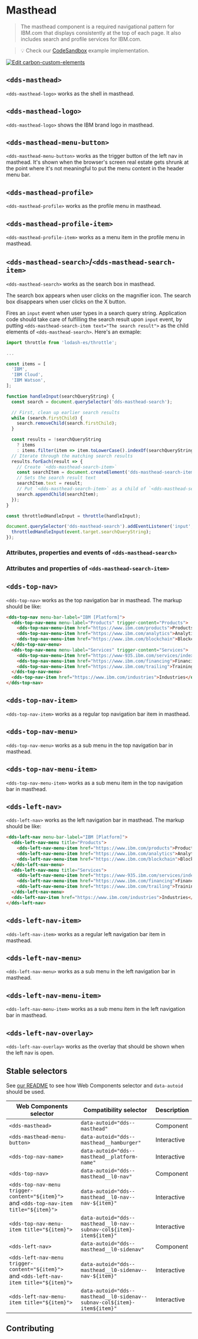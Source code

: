 
# Masthead

> The masthead component is a required navigational pattern for IBM.com that
> displays consistently at the top of each page. It also includes search and
> profile services for IBM.com.

<Preview withToolbar>
  <Story id="components-masthead--default" height="960px" />
</Preview>

> 💡 Check our
> [CodeSandbox](https://githubbox.com/carbon-design-system/ibm-dotcom-library/tree/master/packages/web-components/examples/codesandbox/components/masthead)
> example implementation.

[![Edit carbon-custom-elements](https://codesandbox.io/static/img/play-codesandbox.svg)](https://githubbox.com/carbon-design-system/ibm-dotcom-library/tree/master/packages/web-components/examples/codesandbox/components/masthead)

## `<dds-masthead>`

`<dds-masthead-logo>` works as the shell in masthead.

## `<dds-masthead-logo>`

`<dds-masthead-logo>` shows the IBM brand logo in masthead.

<Props of="dds-masthead-logo" />

## `<dds-masthead-menu-button>`

`<dds-masthead-menu-button>` works as the trigger button of the left nav in masthead. It's shown when the browser's screen real estate gets shrunk at the point where it's not meaningful to put the menu content in the header menu bar.

<Props of="dds-masthead-menu-button" />

## `<dds-masthead-profile>`

`<dds-masthead-profile>` works as the profile menu in masthead.

<Props of="dds-masthead-profile" />

## `<dds-masthead-profile-item>`

`<dds-masthead-profile-item>` works as a menu item in the profile menu in masthead.

<Props of="dds-masthead-profile-item" />

## `<dds-masthead-search>`/`<dds-masthead-search-item>`

`<dds-masthead-search>` works as the search box in masthead.

The search box appears when user clicks on the magnifier icon.
The search box disappears when user clicks on the X button.

Fires an `input` event when user types in a search query string.
Application code should take care of fulfilling the search result upon `input` event, by putting `<dds-masthead-search-item text="The search result">` as the child elements of `<dds-masthead-search>`. Here's an exmaple:

```javascript
import throttle from 'lodash-es/throttle';

...

const items = [
  'IBM',
  'IBM Cloud',
  'IBM Watson',
];

function handleInput(searchQueryString) {
  const search = document.querySelector('dds-masthead-search');

  // First, clean up earlier search results
  while (search.firstChild) {
    search.removeChild(search.firstChild);
  }

  const results = !searchQueryString
    ? items
    : items.filter(item => item.toLowerCase().indexOf(searchQueryString.toLowerCase()) >= 0);
  // Iterate through the matching search results
  results.forEach(result => {
    // Create `<dds-masthead-search-item>`
    const searchItem = document.createElement('dds-masthead-search-item');
    // Sets the search result text
    searchItem.text = result;
    // Put `<dds-masthead-search-item>` as a child of `<dds-masthead-search>`
    search.appendChild(searchItem);
  });
}

const throttledHandleInput = throttle(handleInput);

document.querySelector('dds-masthead-search').addEventListener('input', event => {
  throttledHandleInput(event.target.searchQueryString);
});
```

### Attributes, properties and events of `<dds-masthead-search>`

<Props of="dds-masthead-search" />

### Attributes and properties of `<dds-masthead-search-item>`

<Props of="dds-masthead-search-item" />

## `<dds-top-nav>`

`<dds-top-nav>` works as the top navigation bar in masthead.
The markup should be like:

```html
<dds-top-nav menu-bar-label="IBM [Platform]">
  <dds-top-nav-menu menu-label="Products" trigger-content="Products">
    <dds-top-nav-menu-item href="https://www.ibm.com/products">Products</dds-top-nav-menu-item>
    <dds-top-nav-menu-item href="https://www.ibm.com/analytics">Analytics</dds-top-nav-menu-item>
    <dds-top-nav-menu-item href="https://www.ibm.com/blockchain">Blockchain</dds-top-nav-menu-item>
  </dds-top-nav-menu>
  <dds-top-nav-menu menu-label="Services" trigger-content="Services">
    <dds-top-nav-menu-item href="https://www-935.ibm.com/services/index.html">Services</dds-top-nav-menu-item>
    <dds-top-nav-menu-item href="https://www.ibm.com/financing">Financing</dds-top-nav-menu-item>
    <dds-top-nav-menu-item href="https://www.ibm.com/trailing">Training and skills</dds-top-nav-menu-item>
  </dds-top-nav-menu>
  <dds-top-nav-item href="https://www.ibm.com/industries">Industries</dds-top-nav-item>
</dds-top-nav>
```

<Props of="dds-top-nav" />

## `<dds-top-nav-item>`

`<dds-top-nav-item>` works as a regular top navigation bar item in masthead.

<Props of="dds-top-nav-item" />

## `<dds-top-nav-menu>`

`<dds-top-nav-menu>` works as a sub menu in the top navigation bar in masthead.

<Props of="dds-top-nav-menu" />

## `<dds-top-nav-menu-item>`

`<dds-top-nav-menu-item>` works as a sub menu item in the top navigation bar in masthead.

<Props of="dds-top-nav-menu-item" />

## `<dds-left-nav>`

`<dds-left-nav>` works as the left navigation bar in masthead.
The markup should be like:

```html
<dds-left-nav menu-bar-label="IBM [Platform]">
  <dds-left-nav-menu title="Products">
    <dds-left-nav-menu-item href="https://www.ibm.com/products">Products</dds-left-nav-menu-item>
    <dds-left-nav-menu-item href="https://www.ibm.com/analytics">Analytics</dds-left-nav-menu-item>
    <dds-left-nav-menu-item href="https://www.ibm.com/blockchain">Blockchain</dds-left-nav-menu-item>
  </dds-left-nav-menu>
  <dds-left-nav-menu title="Services">
    <dds-left-nav-menu-item href="https://www-935.ibm.com/services/index.html">Services</dds-left-nav-menu-item>
    <dds-left-nav-menu-item href="https://www.ibm.com/financing">Financing</dds-left-nav-menu-item>
    <dds-left-nav-menu-item href="https://www.ibm.com/trailing">Training and skills</dds-left-nav-menu-item>
  </dds-left-nav-menu>
  <dds-left-nav-item href="https://www.ibm.com/industries">Industries</dds-left-nav-item>
</dds-left-nav>
```

<Props of="dds-left-nav" />

## `<dds-left-nav-item>`

`<dds-left-nav-item>` works as a regular left navigation bar item in masthead.

<Props of="dds-left-nav-item" />

## `<dds-left-nav-menu>`

`<dds-left-nav-menu>` works as a sub menu in the left navigation bar in masthead.

<Props of="dds-left-nav-menu" />

## `<dds-left-nav-menu-item>`

`<dds-left-nav-menu-item>` works as a sub menu item in the left navigation bar in masthead.

<Props of="dds-left-nav-menu-item" />

## `<dds-left-nav-overlay>`

`<dds-left-nav-overlay>` works as the overlay that should be shown when the left nav is open.

<Props of="dds-left-nav-overlay" />

## Stable selectors

See [our README](https://github.com/carbon-design-system/ibm-dotcom-library/tree/master/packages/web-components#stable-selectors-for-analytics-and-integratione2e-testing-in-web-components) to see how Web Components selector and `data-autoid` should be used.

| Web Components selector                                                                   | Compatibility selector                                                   | Description |
| ----------------------------------------------------------------------------------------- | ------------------------------------------------------------------------ | ----------- |
| `<dds-masthead>`                                                                          | `data-autoid="dds--masthead"`                                            | Component   |
| `<dds-masthead-menu-button>`                                                              | `data-autoid="dds--masthead__hamburger"`                                 | Interactive |
| `<dds-top-nav-name>`                                                                      | `data-autoid="dds--masthead__platform-name"`                             | Interactive |
| `<dds-top-nav>`                                                                           | `data-autoid="dds--masthead__l0-nav"`                                    | Component   |
| `<dds-top-nav-menu trigger-content="${item}">` and `<dds-top-nav-item title="${item}">`   | `data-autoid="dds--masthead__l0-nav--nav-${item}"`                       | Interactive |
| `<dds-top-nav-menu-item title="${item}">`                                                 | `data-autoid="dds--masthead__l0-nav--subnav-col${item}-item${item}"`     | Interactive |
| `<dds-left-nav>`                                                                          | `data-autoid="dds--masthead__l0-sidenav"`                                | Component   |
| `<dds-left-nav-menu trigger-content="${item}">` and `<dds-left-nav-item title="${item}">` | `data-autoid="dds--masthead__l0-sidenav--nav-${item}"`                   | Interactive |
| `<dds-left-nav-menu-item title="${item}">`                                                | `data-autoid="dds--masthead__l0-sidenav--subnav-col${item}-item${item}"` | Interactive |

<Description markdown={corsproxy} />

## Contributing

<Description markdown={contributing} />
